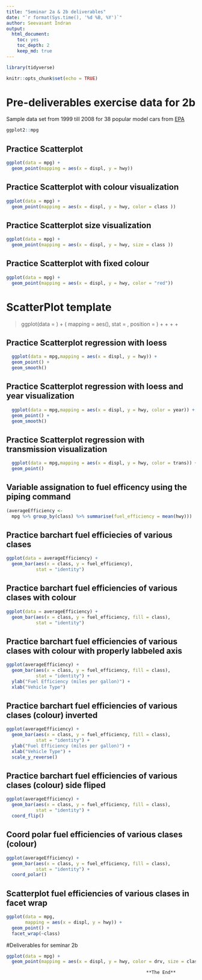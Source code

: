 ```yaml
---
title: "Seminar 2a & 2b deliverables"
date: "`r format(Sys.time(), '%d %B, %Y')`"
author: Seevasant Indran
output: 
  html_document:
    toc: yes
    toc_depth: 2
    keep_md: true
---
```


``` r
library(tidyverse)
```

```r
knitr::opts_chunk$set(echo = TRUE)
```

# Pre-deliverables exercise data for 2b 

Sample data set from 1999 till 2008 for 38 popular model cars from [EPA](http://fueleconomy.gov)

```r
ggplot2::mpg
```

## Practice Scatterplot

```r
ggplot(data = mpg) + 
  geom_point(mapping = aes(x = displ, y = hwy))
```

## Practice Scatterplot with colour visualization

```r
ggplot(data = mpg) + 
  geom_point(mapping = aes(x = displ, y = hwy, color = class ))
```

## Practice Scatterplot size visualization


```r
ggplot(data = mpg) + 
  geom_point(mapping = aes(x = displ, y = hwy, size = class ))
```

## Practice Scatterplot with fixed colour

```r
ggplot(data = mpg) + 
  geom_point(mapping = aes(x = displ, y = hwy, color = "red"))
```

# ScatterPlot template

>ggplot(data = <DATA>) + 
  <GEOM_FUNCTION>(
     mapping = aes(<MAPPINGS>),
     stat = <STAT>, 
     position = <POSITION>
  ) +
  <COORDINATE_FUNCTION> +
  <SCALE_FUNCTION> +
  <AXIS_FUNCTION> +
  <FACET_FUNCTION>
  
## Practice Scatterplot regression with loess
 
``` r
  ggplot(data = mpg,mapping = aes(x = displ, y = hwy)) +
  geom_point() +
  geom_smooth()
```

## Practice Scatterplot regression with loess and year visualization
 
``` r
  ggplot(data = mpg,mapping = aes(x = displ, y = hwy, color = year)) +
  geom_point() +
  geom_smooth()
```

## Practice Scatterplot regression with transmission visualization

``` r
  ggplot(data = mpg,mapping = aes(x = displ, y = hwy, color = trans)) +
  geom_point()
```

## Variable assignation to fuel efficency using the piping command

``` r
(averageEfficiency <- 
  mpg %>% group_by(class) %>% summarise(fuel_efficiency = mean(hwy)))
```

## Practice barchart fuel efficiecies of various clases

``` r
ggplot(data = averageEfficiency) +
  geom_bar(aes(x = class, y = fuel_efficiency),
           stat = "identity")
```

## Practice barchart fuel efficiencies of various clases with colour

``` r
ggplot(data = averageEfficiency) +
  geom_bar(aes(x = class, y = fuel_efficiency, fill = class),
           stat = "identity")
```

## Practice barchart fuel efficiencies of various clases with colour with properly labbeled axis

```r
ggplot(averageEfficiency) + 
  geom_bar(aes(x = class, y = fuel_efficiency, fill = class),
           stat = "identity") +
  ylab("Fuel Efficiency (miles per gallon)") +
  xlab("Vehicle Type")
```

## Practice barchart fuel efficiencies of various clases (colour) inverted

``` r
ggplot(averageEfficiency) + 
  geom_bar(aes(x = class, y = fuel_efficiency, fill = class),
           stat = "identity") +
  ylab("Fuel Efficiency (miles per gallon)") +
  xlab("Vehicle Type") +
  scale_y_reverse()
```

## Practice barchart fuel efficiencies of various clases (colour) side fliped

```r
ggplot(averageEfficiency) + 
  geom_bar(aes(x = class, y = fuel_efficiency, fill = class),
           stat = "identity") +
  coord_flip()
```

## Coord polar fuel efficiencies of various clases (colour)

```r
ggplot(averageEfficiency) + 
  geom_bar(aes(x = class, y = fuel_efficiency, fill = class),
           stat = "identity") +
  coord_polar()
```

## Scatterplot fuel efficiencies of various clases in facet wrap

```r
ggplot(data = mpg, 
       mapping = aes(x = displ, y = hwy)) +
  geom_point() +
  facet_wrap(~class)
```

#Deliverables for seminar 2b

```r
ggplot(data = mpg) + 
  geom_point(mapping = aes(x = displ, y = hwy, color = drv, size = class))
```
  
                                                        
                                                        **The End** 
  